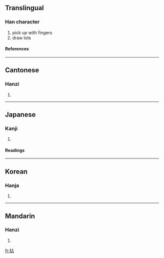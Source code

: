 {{see|撚}}

==Translingual==
===Han character===
{{Han char|rn=64|rad=手|as=05|sn=8|four=5106<sub>0</sub>|canj=手卜口 (QYR)}}
# pick up with fingers
# draw lots
====References====
{{Han ref|kx=0424.230|dkj=11945|dj=0773.040|hdz=31851.020|uh=62C8|ud=25288|bh=A9E0|bd=43488}}
----
==Cantonese==
===Hanzi===
{{yue-hanzi|jyut=|y=nim1}}
# {{defn|Cantonese}}
----
==Japanese==
===Kanji===
{{ja-kanji|grade=|rs=手05}}
# {{defn|Japanese}} 
====Readings====
{{ja-readings|on=[[でん]] (den), [[せん]] (sen), [[ねん]] (nen)|kun=[[つまむ]] (tsumamu)}}
----
==Korean==
===Hanja===
{{ko-hanja|hangeul=념>염|eumhun=|rv=nyeom>yeom|mr=nyŏm>yŏm|y=nyem>yem}}
# {{defn|Korean}}
----
==Mandarin==
===Hanzi===
{{cmn-hanzi|pin=[[nián]] ([[nian2]])|wg=nien<sup>2</sup>}}
# {{defn|Mandarin}}

[[fr:拈]]